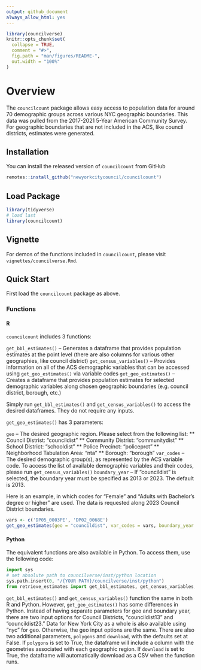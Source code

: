 ```yaml
---
output: github_document
always_allow_html: yes
---
```


<!-- README.md is generated from README.Rmd. Please edit that file -->

```r
library(councilverse)
knitr::opts_chunk$set(
  collapse = TRUE,
  comment = "#>",
  fig.path = "man/figures/README-",
  out.width = "100%"
)
```

# Overview

The `councilcount` package allows easy access to population data for around 70 demographic groups across various NYC geographic boundaries. This data was pulled from the 2017-2021 5-Year American Community Survey. For geographic boundaries that are not included in the ACS, like council districts, estimates were generated.

## Installation

You can install the released version of `councilcount` from GitHub

``` r
remotes::install_github("newyorkcitycouncil/councilcount")
```

## Load Package

```r
library(tidyverse)
# load last
library(councilcount)
```

## Vignette

For demos of the functions included in `councilcount`, please visit `vignettes/councilverse.Rmd`.

## Quick Start

First load the `councilcount` package as above.

### Functions

#### R

`councilcount` includes 3 functions:

`get_bbl_estimates()` -- Generates a dataframe that provides population estimates at the point level (there are also columns for various other geographies, like council district)
`get_census_variables()` -- Provides information on all of the ACS demographic variables that can be accessed using `get_geo_estimates()` via variable codes
`get_geo_estimates()` -- Creates a dataframe that provides population estimates for selected demographic variables along chosen geographic boundaries (e.g. council district, borough, etc.)

Simply run `get_bbl_estimates()` and `get_census_variables()` to access the desired dataframes. They do not require any inputs.

`get_geo_estimates()` has 3 parameters: 

`geo` -- The desired geographic region. Please select from the following list: 
** Council Distrist: "councildist"
** Community Distrist: "communitydist"
** School District: "schooldist"
** Police Precinct: "policeprct"
** Neighborhood Tabulation Area: "nta" 
** Borough: "borough"
`var_codes` -- The desired demographic group(s), as represented by the ACS variable code. To access the list of available demographic variables and their codes, please run `get_census_variables()`
`boundary_year` -- If "councildist" is selected, the boundary year must be specified as 2013 or 2023. The default is 2013.

Here is an example, in which codes for "Female" and "Adults with Bachelor's degree or higher" are used. The data is requested along 2023 Council District boundaries.
``` r
vars <- c('DP05_0003PE', 'DP02_0068E')
get_geo_estimates(geo = "councildist", var_codes = vars, boundary_year = "2023") 
```

#### Python

The equivalent functions are also available in Python. To access them, use the following code:

``` Python
import sys
# set absolute path to councilverse/inst/python location
sys.path.insert(0, "/{YOUR PATH}/councilverse/inst/python")
from retrieve_estimates import get_bbl_estimates, get_census_variables, get_geo_estimates
```

`get_bbl_estimates()` and `get_census_variables()` function the same in both R and Python. However, `get_geo_estimates()` has some differences in Python. Instead of having separate parameters for geo and boundary year, there are two input options for Council Districts, "councildist13" and "councildist23." Data for New York City as a whole is also available using "nyc" for geo. Otherwise, the geo input options are the same. There are also two additional parameters, `polygons` and `download`, with the defaults set at False. If `polygons` is set to True, the dataframe will include a column with the geometries associated with each geographic region. If `download` is set to True, the dataframe will automatically download as a CSV when the function runs.
